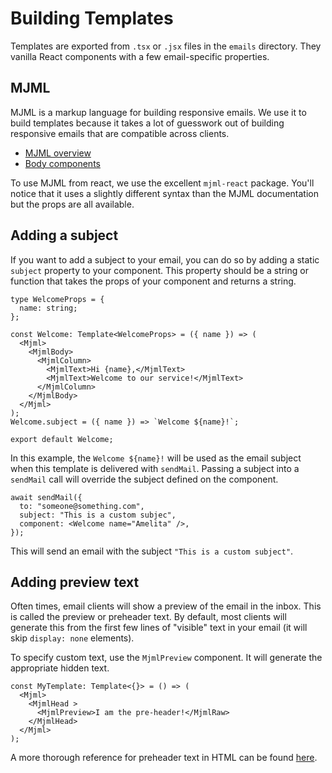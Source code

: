# Building Templates

Templates are exported from `.tsx` or `.jsx` files in the `emails` directory.
They vanilla React components with a few email-specific properties.

## MJML

MJML is a markup language for building responsive emails.
We use it to build templates because it takes a lot of guesswork
out of building responsive emails that are compatible across clients.

- [MJML overview](https://documentation.mjml.io)
- [Body components](https://documentation.mjml.io/#standard-body-components)

To use MJML from react, we use the excellent `mjml-react` package.
You'll notice that it uses a slightly different syntax than the MJML documentation but
the props are all available.

## Adding a subject

If you want to add a subject to your email, you can do so by adding a static `subject` property to your component.
This property should be a string or function that takes the props of your component and returns a string.

```tsx
type WelcomeProps = {
  name: string;
};

const Welcome: Template<WelcomeProps> = ({ name }) => (
  <Mjml>
    <MjmlBody>
      <MjmlColumn>
        <MjmlText>Hi {name},</MjmlText>
        <MjmlText>Welcome to our service!</MjmlText>
      </MjmlColumn>
    </MjmlBody>
  </Mjml>
);
Welcome.subject = ({ name }) => `Welcome ${name}!`;

export default Welcome;
```

In this example, the `Welcome ${name}!` will be used as the email subject when this template is
delivered with `sendMail`. Passing a subject into a `sendMail` call will override the subject defined on the component.

```tsx
await sendMail({
  to: "someone@something.com",
  subject: "This is a custom subjec",
  component: <Welcome name="Amelita" />,
});
```

This will send an email with the subject `"This is a custom subject"`.

## Adding preview text

Often times, email clients will show a preview of the email in the inbox.
This is called the preview or preheader text.
By default, most clients will generate this from the first few lines of "visible" text
in your email (it will skip `display: none` elements).

To specify custom text, use the `MjmlPreview` component. It will generate the appropriate hidden text.

```tsx
const MyTemplate: Template<{}> = () => (
  <Mjml>
    <MjmlHead >
      <MjmlPreview>I am the pre-header!</MjmlRaw>
    </MjmlHead>
  </Mjml>
);
```

A more thorough reference for preheader text in HTML can be found [here](https://responsivehtmlemail.com/html-email-preheader-text/).
